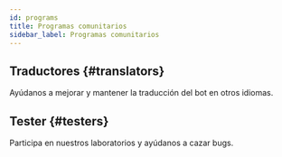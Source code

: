 ```yaml
---
id: programs
title: Programas comunitarios
sidebar_label: Programas comunitarios
---
```


## Traductores {#translators}
Ayúdanos a mejorar y mantener la traducción del bot en otros idiomas.

## Tester {#testers}
Participa en nuestros laboratorios y ayúdanos a cazar bugs.